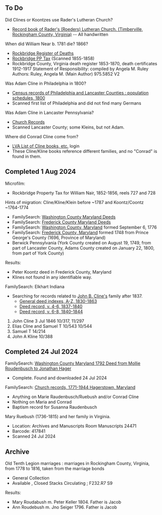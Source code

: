 == To Do ==

Did Clines or Koontzes use Rader's Lutheran Church?
* [https://www.familysearch.org/search/catalog/226066?availability=Family%20History%20Library Record book of Rader's (Roeders) Lutheran Church. (Timberville, Rockingham County, Virginia)] -- All handwritten

When did William Near b. 1781 die?  1866?
* [https://www.familysearch.org/search/film/008575077?cat=1158987 Rockbridge Register of Deaths]
* [https://www.lva.virginia.gov/public/guides/pptax-locality.asp?localityID=VA249 Rockbridge PP Tax]  (Scanned 1855-1858)
* Rockbridge County, Virginia death register 1853-1870, death certificates 1912-1917 Statement of Responsibility: compiled by Angela M. Ruley Authors: Ruley, Angela M. (Main Author) 975.5852 V2

Was Adam Cline in Philadelphia in 1800?
* [https://www.familysearch.org/search/catalog/177079?availability=Family%20History%20Library Census records of Philadelphia and Lancaster Counties : population schedules, 1800]
* Scanned first list of Philadelphia and did not find many Germans

Was Adam Cline in Lancaster Pennsylvania?
* [https://www.familysearch.org/search/catalog/results?count=20&placeId=1121200&query=%2Bplace%3A%22United%20States%2C%20Pennsylvania%2C%20Lancaster%2C%20Lancaster%22%20%2Bavailability%3AOnline Church Records]
* Scanned Lancaster County; some Kleins, but not Adam.

Where did Conrad Cline come from?
* [https://lva.primo.exlibrisgroup.com/discovery/favorites?vid=01LVA_INST:01LVA&lang=en&section=items LVA List of Cline books, etc.] login
* These Cline/Kline books reference different families, and no "Conrad" is found in them.

== Completed 1 Aug 2024 ==
Microfilm:
* Rockbridge Property Tax for William Nair, 1852-1856, reels 727 and 728

Hints of migration:  Cline/Kline/Klein before ~1787 and Koontz/Coontz ~1764-1774
* FamilySearch: [https://www.familysearch.org/search/catalog/77817?availability=Family%20History%20Library Washington County Maryland Deeds]
* FamilySearch: [https://www.familysearch.org/search/catalog/13309?availability=Family%20History%20Library Frederick County Maryland Deeds]
* FamilySearch: [https://www.familysearch.org/search/catalog/results?count=20&placeId=2547&query=%2Bplace%3A%22United%20States%2C%20Maryland%2C%20Washington%22%20%2Bavailability%3AOnline Washington County, Maryland] formed September 6, 1776
* FamilySearch: [https://www.familysearch.org/search/catalog/results?count=20&placeId=189722&query=%2Bplace%3A%22United%20States%2C%20Maryland%2C%20Frederick%22%20%2Bavailability%3AOnline Frederick County, Maryland] formed 1748 from Prince George's County (1696, Province of Maryland)
* Berwick Pennsylvania (York County created on August 19, 1749, from part of Lancaster County, Adams County created on January 22, 1800, from part of York County)
Results:
* Peter Koontz deed in Frederick County, Maryland
* Klines not found in any identifiable way.

FamilySearch: Elkhart Indiana
* Searching for records related to [[../Cline/Cline-7885.wikitext|John B. Cline's]] family after 1837.
** [https://www.familysearch.org/search/film/007856916?cat=455090 General deed indexes, A-Z, 1830-1863]
** [https://www.familysearch.org/search/film/008069436?cat=455090 Deed record, v. 4-6, 1837-1840]
** [https://www.familysearch.org/search/film/008069438?cat=455090 Deed record, v. 6-8, 1840-1844]
# John Cline 3 Jul 1846 10/317, 11/297
# Elias Cline and Samuel T 10/543 10/544
# Samuel T 14/214
# John A Kline 10/388

== Completed 24 Jul 2024 ==

FamilySearch: [https://www.familysearch.org/search/film/007836003?cat=77817 Washington County Maryland 1792 Deed from Mollie Roudenbusch to Jonathan Hager]
* Complete.  Found and downloaded 24 Jul 2024

FamilySearch:  [https://www.familysearch.org/search/film/007575967?cat=39406 Church records, 1771-1944 Hagerstown, Maryland]
* Anything on Marie Raudenbusch/Ruebush and/or Conrad Cline
* Nothing on Maria and Conrad
* Baptism record for Susanna Raudenbusch

Mary Ruebush (1736-1815) and her family in Virginia.
* Location: Archives and Manuscripts Room Manuscripts 24471
* Barcode: 417841
* Scanned 24 Jul 2024

== Archive ==

Old Tenth Legion marriages : marriages in Rockingham County, Virginia, from 1778 to 1816, taken from the marriage bonds
* General Collection
* Available , Closed Stacks Circulating ; F232.R7 S9
Results:
* Mary Roudabush m. Peter Keller 1804.  Father is Jacob
* Ann Roudebush m. Jno Seiger 1796.  Father is Jacob
